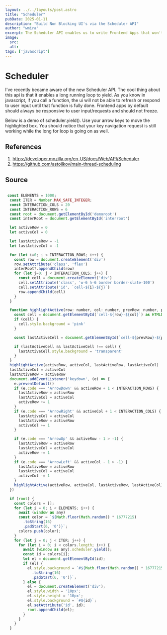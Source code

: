 ```yaml
---
layout: ../../layouts/post.astro
title: "Scheduler"
pubDate: 2025-01-11
description: "Build Non Blocking UI's via the Scheduler API"
author: "wmira"
excerpt: The Scheduler API enables us to write Frontend Apps that won't freeze the UI.
image:
  src:
  alt:
tags: ['javascript']
---
```


# Scheduler

I've recently became aware of the new Scheduler API. The cool thing about this api is that it enables a long running loop to yield.
As you know in javascript, if you call a function, the ui will not be able to refresh or respond to user input until that function is fully done.
Frontend apps by default should always be responsive to user input/requests and should not freeze.

Below is a demo of scheduler.yield(). Use your arrow keys to move the highlighted box. You should notice that your key navigation request is still
working while the long for loop is going on as well.

<SchedulerDemo />

## References

1. https://developer.mozilla.org/en-US/docs/Web/API/Scheduler
2. https://github.com/astoilkov/main-thread-scheduling

## Source

```javascript

 const ELEMENTS = 1000;
  const ITER = Number.MAX_SAFE_INTEGER;
  const INTERACTION_COLS = 20
  const INTERACTION_ROWS = 6
  const root = document.getElementById('demoroot')
  const interRoot = document.getElementById('interroot')

  let activeRow = 0
  let activeCol = 0

  let lastActiveRow = -1
  let lastActiveCol = -1

  for (let i=0; i < INTERACTION_ROWS; i++) {
    const row = document.createElement('div')
    row.setAttribute('class', 'flex')
    interRoot?.appendChild(row)
    for (let j=0; j < INTERACTION_COLS; j++) {
      const cell = document.createElement('div')
      cell.setAttribute('class', 'w-6 h-6 border border-slate-100')
      cell.setAttribute('id', `cell-${i}-${j}`)
      row.appendChild(cell)
    }
  }

  function highlightActive(row: number, col: number, prevRow: number, prevCol: number) {
    const cell = document.getElementById(`cell-${row}-${col}`) as HTMLDivElement
    if (cell) {
      cell.style.background = 'pink'
    }

    const lastActiveCell = document.getElementById(`cell-${prevRow}-${prevCol}`) as HTMLDivElement

    if (lastActiveCell && lastActiveCell !== cell) {
      lastActiveCell.style.background = 'transparent'
    }
  }
  highlightActive(activeRow, activeCol, lastActiveRow, lastActiveCol)
  lastActiveCol = activeCol
  lastActiveRow = activeRow
  document.addEventListener('keydown', (e) => {
    e.preventDefault()
    if (e.code === 'ArrowDown' && activeRow + 1 < INTERACTION_ROWS) {
      lastActiveRow = activeRow
      lastActiveCol = activeCol
      activeRow += 1
    }
    if (e.code === 'ArrowRight' && activeCol + 1 < INTERACTION_COLS) {
      lastActiveCol = activeCol
      lastActiveRow = activeRow
      activeCol += 1
    }

    if (e.code === 'ArrowUp' && activeRow - 1 > -1) {
      lastActiveRow = activeRow
      lastActiveCol = activeCol
      activeRow -= 1
    }
    if (e.code === 'ArrowLeft' && activeCol - 1 > -1) {
      lastActiveRow = activeRow
      lastActiveCol = activeCol
      activeCol -= 1
    }
    highlightActive(activeRow, activeCol, lastActiveRow, lastActiveCol)
  })

  if (root) {
    const colors = [];
    for (let i = 0; i < ELEMENTS; i++) {
      await (window as any)                                                                                             .yield();
      const color = `${Math.floor(Math.random() * 16777215)
        .toString(16)
        .padStart(6, '0')}`;
      colors.push(color);
    }
    for (let j = 0; j < ITER; j++) {
      for (let i = 0; i < colors.length; i++) {
        await (window as any).scheduler.yield();
        const id = colors[i];
        let el = document.getElementById(id);
        if (el) {
          el.style.background = `#${Math.floor(Math.random() * 16777215)
            .toString(16)
            .padStart(6, '0')}`;
        } else {
          el = document.createElement('div');
          el.style.width = '10px';
          el.style.height = '10px';
          el.style.background = `#${id}`;
          el.setAttribute('id', id);
          root.appendChild(el);
        }
      }
    }
  }


```

